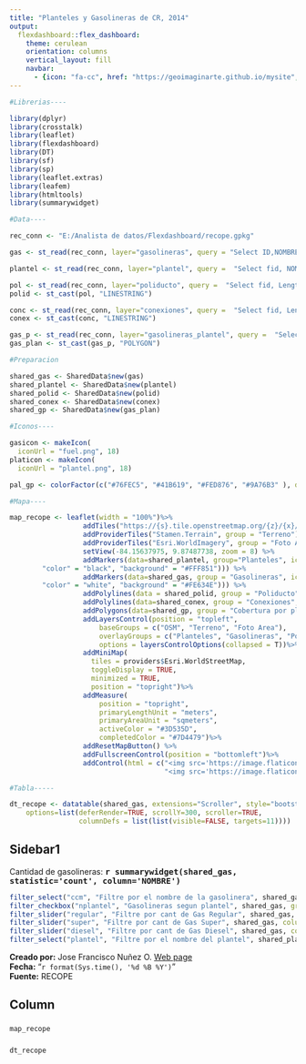 ```yaml
---
title: "Planteles y Gasolineras de CR, 2014"
output: 
  flexdashboard::flex_dashboard:
    theme: cerulean
    orientation: columns
    vertical_layout: fill
    navbar:
      - {icon: "fa-cc", href: "https://geoimaginarte.github.io/mysite", align: right }
---
```


```r

#Librerias----

library(dplyr)
library(crosstalk)
library(leaflet)
library(flexdashboard)
library(DT)
library(sf)
library(sp)
library(leaflet.extras)
library(leafem)
library(htmltools)
library(summarywidget)

#Data----

rec_conn <- "E:/Analista de datos/Flexdashboard/recope.gpkg"

gas <- st_read(rec_conn, layer="gasolineras", query = "Select ID,NOMBRE,GASOLINERA,GAS__REG__ as REGULAR,GAS__SUP__ as SUPER,DIESEL__L_ as DIESEL,KEROSENO__ as KEROSENO,TOTA__L_ as TOTAL,DISTANCIA,PLANTEL, geom from gasolineras")

plantel <- st_read(rec_conn, layer="plantel", query =  "Select fid, NOMBRE, geom from plantel")

pol <- st_read(rec_conn, layer="poliducto", query =  "Select fid, Length as DISTANCIA, geom from poliducto")
polid <- st_cast(pol, "LINESTRING")

conc <- st_read(rec_conn, layer="conexiones", query =  "Select fid, Length as DISTANCIA, geom from conexiones")
conex <- st_cast(conc, "LINESTRING")

gas_p <- st_read(rec_conn, layer="gasolineras_plantel", query =  "Select fid, grid_code as id, geom from gasolineras_plantel")
gas_plan <- st_cast(gas_p, "POLYGON")

#Preparacion

shared_gas <- SharedData$new(gas)
shared_plantel <- SharedData$new(plantel)
shared_polid <- SharedData$new(polid)
shared_conex <- SharedData$new(conex)
shared_gp <- SharedData$new(gas_plan)

#Iconos----

gasicon <- makeIcon(
  iconUrl = "fuel.png", 18)
platicon <- makeIcon(
  iconUrl = "plantel.png", 18)

pal_gp <- colorFactor(c("#76FEC5", "#41B619", "#FED876", "#9A76B3" ), domain = c("1", "2", "6", "7"))

#Mapa----

map_recope <- leaflet(width = "100%")%>%
                  addTiles("https://{s}.tile.openstreetmap.org/{z}/{x}/{y}.png", group="OSM") %>%
                  addProviderTiles("Stamen.Terrain", group = "Terreno") %>% 
                  addProviderTiles("Esri.WorldImagery", group = "Foto Area") %>% 
                  setView(-84.15637975, 9.87487738, zoom = 8) %>%
                  addMarkers(data=shared_plantel, group="Planteles", icon = platicon, label= ~NOMBRE, labelOptions = labelOptions(style = list(
        "color" = "black", "background" = "#FFF851"))) %>% 
                  addMarkers(data=shared_gas, group = "Gasolineras", icon = gasicon, label= ~NOMBRE, labelOptions = labelOptions(style = list(
        "color" = "white", "background" = "#FE634E"))) %>% 
                  addPolylines(data = shared_polid, group = "Poliducto", color = "red") %>% 
                  addPolylines(data=shared_conex, group = "Conexiones", color="green", label= ~DISTANCIA) %>% 
                  addPolygons(data=shared_gp, group = "Cobertura por plantel",  color = ~pal_gp(id), label= ~id) %>% 
                  addLayersControl(position = "topleft",
                      baseGroups = c("OSM", "Terreno", "Foto Area"),
                      overlayGroups = c("Planteles", "Gasolineras", "Poliducto", "Conexiones","Cobertura por plantel"),
                      options = layersControlOptions(collapsed = T))%>%
                  addMiniMap(
                    tiles = providers$Esri.WorldStreetMap,
                    toggleDisplay = TRUE,
                    minimized = TRUE,
                    position = "topright")%>%
                  addMeasure(
                      position = "topright",
                      primaryLengthUnit = "meters",
                      primaryAreaUnit = "sqmeters",
                      activeColor = "#3D535D",
                      completedColor = "#7D4479")%>%
                  addResetMapButton() %>%
                  addFullscreenControl(position = "bottomleft")%>%
                  addControl(html = c("<img src='https://image.flaticon.com/icons/svg/316/316377.svg' height=18 width=18>Gasolineras<br/>", 
                                      "<img src='https://image.flaticon.com/icons/svg/316/316372.svg' height=18 width=18>Planteles<br/>"), position="bottomright")

#Tabla-----

dt_recope <- datatable(shared_gas, extensions="Scroller", style="bootstrap", class="compact", width="100%",
    options=list(deferRender=TRUE, scrollY=300, scroller=TRUE, 
                 columnDefs = list(list(visible=FALSE, targets=11))))

```

Sidebar1 {.sidebar}
-----------------------------------------------------------------------

Cantidad de gasolineras: <b><big>`r summarywidget(shared_gas, statistic='count', column='NOMBRE')`</big></b>

```r
filter_select("ccm", "Filtre por el nombre de la gasolinera", shared_gas, group = ~NOMBRE, multiple = T)
filter_checkbox("nplantel", "Gasolineras segun plantel", shared_gas, group = ~PLANTEL)
filter_slider("regular", "Filtre por cant de Gas Regular", shared_gas, column = ~REGULAR, post = " ltrs")
filter_slider("super", "Filtre por cant de Gas Super", shared_gas, column = ~SUPER, post = " ltrs")
filter_slider("diesel", "Filtre por cant de Gas Diesel", shared_gas, column = ~DIESEL, post = " ltrs")
filter_select("plantel", "Filtre por el nombre del plantel", shared_plantel, group = ~NOMBRE, multiple = T)

```



<p><p><p><p>
<b>Creado por:</b> Jose Francisco Nuñez O. [Web page](https://geoimaginarte.github.io/mysite)
<br><b>Fecha:</b> "`r format(Sys.time(), '%d %B %Y')`"
<br><b>Fuente:</b> RECOPE
<p>
<p>

Column
-----------------

###

```r

map_recope

```

### 

```r

dt_recope

```